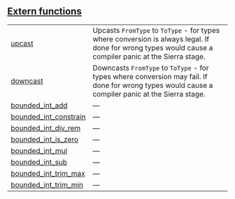 
## [Extern functions](./core-internal-bounded_int-extern_functions)

| | |
|:---|:---|
| [upcast](./core-internal-bounded_int-upcast) | Upcasts `FromType`  to `ToType`  - for types where conversion is always legal. If done for wrong types would cause a compiler panic at the Sierra stage. |
| [downcast](./core-internal-bounded_int-downcast) | Downcasts `FromType`  to `ToType`  - for types where conversion may fail. If done for wrong types would cause a compiler panic at the Sierra stage. |
| [bounded_int_add](./core-internal-bounded_int-bounded_int_add) | — |
| [bounded_int_constrain](./core-internal-bounded_int-bounded_int_constrain) | — |
| [bounded_int_div_rem](./core-internal-bounded_int-bounded_int_div_rem) | — |
| [bounded_int_is_zero](./core-internal-bounded_int-bounded_int_is_zero) | — |
| [bounded_int_mul](./core-internal-bounded_int-bounded_int_mul) | — |
| [bounded_int_sub](./core-internal-bounded_int-bounded_int_sub) | — |
| [bounded_int_trim_max](./core-internal-bounded_int-bounded_int_trim_max) | — |
| [bounded_int_trim_min](./core-internal-bounded_int-bounded_int_trim_min) | — |
